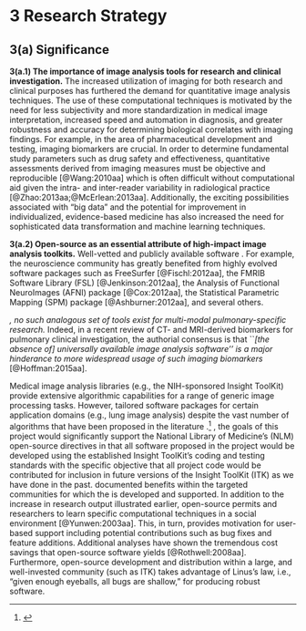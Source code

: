 
# 3 Research Strategy

## __3(a) Significance__

__3(a.1) The importance of image analysis tools for research and clinical investigation.__
The increased utilization of imaging for both research and clinical purposes has
furthered
the demand for quantitative image analysis techniques.  The use of these computational
techniques is motivated by the need for less subjectivity and more standardization in
medical image interpretation, increased speed and automation in diagnosis, and greater
robustness and accuracy for determining biological correlates with imaging findings.
For example, in the area of pharmaceutical development and testing, imaging biomarkers are crucial.
In order to determine fundamental study parameters such as drug safety
and effectiveness, quantitative assessments derived from imaging measures must be objective
and reproducible [@Wang:2010aa] which is often difficult without computational aid given the intra-
and inter-reader variability in radiological practice [@Zhao:2013aa;@McErlean:2013aa].
Additionally, the exciting possibilities associated with "big data" and the potential
for improvement in individualized, evidence-based medicine has also increased the need
for sophisticated data transformation and machine learning techniques.

__3(a.2) Open-source as an essential attribute of high-impact image analysis toolkits.__
Well-vetted and publicly available software
\textcolor{red}{have transformed targeted research fields}.
For example, the neuroscience community has greatly
benefited from highly evolved software packages such as FreeSurfer [@Fischl:2012aa], the FMRIB Software
Library (FSL) [@Jenkinson:2012aa], the Analysis of Functional NeuroImages (AFNI) package [@Cox:2012aa], the
Statistical Parametric Mapping (SPM) package [@Ashburner:2012aa], and several others.

<!--
Performing a pubmed query for any one of
these softwares every year for the past decade (cf Figure 1) illustrates the growing use of
such packages and the research studies that are produced as a result.

```r
years <- 2005:2014

numberOfAbstractsPerYear <- rep( 0, length( years ) )
for( i in 1:length( years ) )
  {
  cat( "Doing year", years[i], "\n" )
  query = "afni OR fsl OR freesurfer OR (statistical AND parametric AND mapping)"
  res <- EUtilsSummary( query, db = "pubmed", retmax = 5000, mindate = as.character( years[i] ), maxdate = as.character( years[i] ) )
  summary( res )
  fetch <- EUtilsGet( res )
  abstracts <- AbstractText( fetch )
  numberOfAbstractsPerYear[i] <- length( abstracts )
  }

plotDataFrame <- data.frame( Year = as.factor( years ), NumberOfAbstracts = numberOfAbstractsPerYear )
ggplot( data = plotDataFrame, aes( x = Year, y = NumberOfAbstracts, fill = NumberOfAbstracts ) ) +
          geom_bar( stat = "identity" ) +
          scale_fill_gradient( low = "#01256e", high = "#6d0e0e" ) +
          ylab( "Number of articles" ) +
          xlab( "Publication year" ) +
          theme( legend.position = "none" )
```
-->


_\textcolor{red}{However, despite the important implications for the pulmonary imaging
community}, no such analogous set of tools exist for multi-modal pulmonary-specific research.
\textcolor{red}{Such an original software package would potentially have an immediate and
significant impact.}_  Indeed, in a recent
review of CT- and MRI-derived biomarkers for pulmonary clinical investigation, the authorial
consensus is that ``_[the absence of] universally available image analysis software'' is a major hinderance
to more widespread usage of such imaging biomarkers_ [@Hoffman:2015aa].

Medical image analysis libraries (e.g., the NIH-sponsored Insight ToolKit) provide extensive
algorithmic
capabilities for a range of generic image processing tasks.  However,
tailored software packages for certain application domains (e.g., lung image analysis)
\textcolor{red}{do not exist}
 despite the vast number of algorithms that have been proposed in the literature
\textcolor{red}{(most of which are not available to the public)}.[^1]
\textcolor{red}{Importantly}, the goals of this project would
significantly support the National Library of Medicine’s (NLM)
open-source directives in that
all software proposed in the project would be developed using the established Insight ToolKit’s coding and testing
standards with the specific objective that all project code would be contributed
for inclusion in future versions of the Insight ToolKit (ITK) as we have done in the past.
\textcolor{red}{NLM's position on open-source stems from the} documented benefits
within the targeted communities for which the \textcolor{red}{software} is developed and supported.  In addition to
the increase in research output illustrated earlier, open-source permits
\textcolor{red}{trainees} and
researchers to learn specific computational techniques in a social environment [@Yunwen:2003aa].
This, in turn, provides motivation for user-based support including potential contributions
such as bug fixes and feature additions.  Additional analyses have shown the tremendous
cost savings that open-source software yields [@Rothwell:2008aa].  Furthermore,
 open-source development and distribution within a large, and well-invested
community (such as ITK) takes advantage of Linus's law, i.e., "given enough eyeballs, all bugs are
shallow," for producing robust software.

[^1]: \textcolor{red}{Several competitions have been held in recent years focused on the processing and
analysis of lung image data (e.g., VOLCANO09---nodule detection, EMPIRE10---registration and motion estimation,
LOLA11---lung and lobe segmentation, and VESSEL12---vasculature segmentation).  To the best of our knowledge, the vast majority of
the proposed algorithms are not publicly available.  Other pulmonary imaging efforts, such as LIDC
and RIDER, have amassed large amounts of imaging data but available software support is limited to organizational
tasks specific to those databases.}

